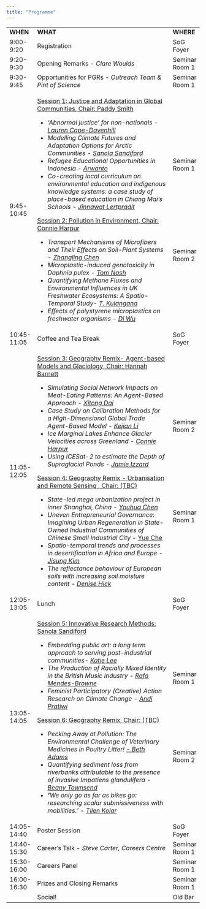 ---
title: "Programme"
---

+-------------+------------------------------------------------------------------------------------------------------------------------------------------------------------------------------------------------------------------------------------+-----------------------------+
| **WHEN**    | **WHAT**                                                                                                                                                                                                                           | **WHERE**                   |
+-------------+------------------------------------------------------------------------------------------------------------------------------------------------------------------------------------------------------------------------------------+-----------------------------+
| 9:00-9:20   | Registration                                                                                                                                                                                                                       | SoG Foyer                   |
+-------------+------------------------------------------------------------------------------------------------------------------------------------------------------------------------------------------------------------------------------------+-----------------------------+
| 9:20-9:30   | Opening Remarks - *Clare Woulds*                                                                                                                                                                                                   | Seminar Room 1              |
+-------------+------------------------------------------------------------------------------------------------------------------------------------------------------------------------------------------------------------------------------------+-----------------------------+
| 9:30-9:45   | Opportunities for PGRs - *Outreach Team & Pint of Science*                                                                                                                                                                         | Seminar Room 1              |
+-------------+------------------------------------------------------------------------------------------------------------------------------------------------------------------------------------------------------------------------------------+-----------------------------+
| 9:45-10:45  | [Session 1: Justice and Adaptation in Global Communities, Chair: Paddy Smith]{.underline}                                                                                                                                          | Seminar Room 1              |
|             |                                                                                                                                                                                                                                    |                             |
|             | -   *'Abnormal justice' for non-nationals - [Lauren Cape-Davenhill](presenters.qmd#sec-lauren-cape-davenhill-sjcc)*                                                                                                                | <br>                        |
|             | -   *Modelling Climate Futures and Adaptation Options for Arctic Communities - [Sanola Sandiford](presenters.qmd#sec-sanola-sandiford-egc)*                                                                                        |                             |
|             | -   *Refugee Educational Opportunities in Indonesia - [Arwanto](presenters.qmd#sec-arwanto-sjcc)*                                                                                                                                  | <br>                        |
|             | -   *Co-creating local curriculum on environmental education and indigenous knowledge systems: a case study of place-based education in Chiang Mai's Schools - [Jinnawat Lertpradit](presenters.qmd#sec-jinnawat-lertpradit-sjcc)* |                             |
|             |                                                                                                                                                                                                                                    | <br>                        |
|             | [Session 2: Pollution in Environment, Chair: Connie Harpur]{.underline}                                                                                                                                                            |                             |
|             |                                                                                                                                                                                                                                    | <br>                        |
|             | -   *Transport Mechanisms of Microfibers and Their Effects on Soil-Plant Systems - [Zhangling Chen](presenters.qmd#sec-zhangling-chen-rbpm)*                                                                                       |                             |
|             | -   *Microplastic-induced genotoxicity in Daphnia pulex - [Tom Nash](presenters.qmd#sec-tom-nash-rbpm)*                                                                                                                            | <br>                        |
|             | -   *Quantifying Methane Fluxes and Environmental Influences in UK Freshwater Ecosystems: A Spatio-Temporal Study- [T. Kulangana](presenters.qmd#sec-t.-kulangana-rbpm)*                                                           |                             |
|             | -   *Effects of polystyrene microplastics on freshwater organisms - [Di Wu](presenters.qmd#sec-di-wu-rbpm)*                                                                                                                        | Seminar Room 2\             |
+-------------+------------------------------------------------------------------------------------------------------------------------------------------------------------------------------------------------------------------------------------+-----------------------------+
| 10:45-11:05 | Coffee and Tea Break                                                                                                                                                                                                               | SoG Foyer                   |
+-------------+------------------------------------------------------------------------------------------------------------------------------------------------------------------------------------------------------------------------------------+-----------------------------+
| 11:05-12:05 | [Session 3: Geography Remix- Agent-based Models and Glaciology, Chair: Hannah Barnett]{.underline}                                                                                                                                 | Seminar Room 2              |
|             |                                                                                                                                                                                                                                    |                             |
|             | -   *Simulating Social Network Impacts on Meat-Eating Patterns: An Agent-Based Approach - [Xitong Dai](presenters.qmd#sec-xitong-dai-isds)*                                                                                        | <br>                        |
|             | -   *Case Study on Calibration Methods for a High-Dimensional Global Trade Agent-Based Model - [Kejian Li](presenters.qmd#sec-kejian-li-isds)*                                                                                     |                             |
|             | -   *Ice Marginal Lakes Enhance Glacier Velocities across Greenland - [Connie Harpur](presenters.qmd#sec-connie-harpur-rbpm)*                                                                                                      | <br>                        |
|             | -   *Using ICESat-2 to estimate the Depth of Supraglacial Ponds - [Jamie Izzard](presenters.qmd#sec-jamie-izzard-rbpm)*                                                                                                            |                             |
|             |                                                                                                                                                                                                                                    | <br>                        |
|             | [Session 4: Geography Remix - Urbanisation and Remote Sensing , Chair: (TBC)]{.underline}                                                                                                                                          |                             |
|             |                                                                                                                                                                                                                                    | <br>                        |
|             | -   *State-led mega urbanization project in inner Shanghai, China - [Youhua Chen](presenters.qmd#sec-youhua-chen-sjcc)*                                                                                                            |                             |
|             | -   *Uneven Entrepreneurial Governance: Imagining Urban Regeneration in State-Owned Industrial Communities of Chinese Small Industrial City* - [Yue Che](presenters.qmd#sec-yue-che-sjcc)                                          | <br>                        |
|             | -   *Spatio-temporal trends and processes in desertification in Africa and Europe - [Jisung Kim](presenters.qmd#sec-jisung-kim-egc)*                                                                                               |                             |
|             | -   *The reflectance behaviour of European soils with increasing soil moisture content - [Denise Hick](presenters.qmd#sec-denise-hick-egc)*                                                                                        | Seminar Room 1              |
+-------------+------------------------------------------------------------------------------------------------------------------------------------------------------------------------------------------------------------------------------------+-----------------------------+
| 12:05-13:05 | Lunch                                                                                                                                                                                                                              | SoG Foyer                   |
+-------------+------------------------------------------------------------------------------------------------------------------------------------------------------------------------------------------------------------------------------------+-----------------------------+
| 13:05-14:05 | [Session 5: Innovative Research Methods: Sanola Sandiford]{.underline}                                                                                                                                                             | Seminar Room 1 <br><br><br> |
|             |                                                                                                                                                                                                                                    |                             |
|             | -   *Embedding public art: a long term approach to serving post-industrial communities- [Katie Lee](presenters.qmd#sec-katie-lee-sjcc)*                                                                                            | <br>                        |
|             | -   *The Production of Racially Mixed Identity in the British Music Industry - [Rafa Mendes-Browne](presenters.qmd#sec-rafa-mendes-browne-sjcc)*                                                                                   |                             |
|             | -   *Feminist Participatory (Creative) Action Research on Climate Change - [Andi Pratiwi](presenters.qmd#sec-andi-pratiwi-sjcc)*                                                                                                   | <br>                        |
|             |                                                                                                                                                                                                                                    |                             |
|             | [Session 6: Geography Remix, Chair: (TBC)]{.underline}                                                                                                                                                                             | <br>                        |
|             |                                                                                                                                                                                                                                    |                             |
|             | -   *Pecking Away at Pollution: The Environmental Challenge of Veterinary Medicines in Poultry Litter! [- Beth Adams](presenters.qmd#sec-beth-adams-rbpm)*                                                                         | Seminar Room 2              |
|             | -   *Quantifying sediment loss from riverbanks attributable to the presence of invasive Impatiens glandulifera - [Beany Townsend](presenters.qmd#sec-beany-townsend-rbpm)*                                                         |                             |
|             | -   ***'**We only go as far as bikes go: researching scalar submissiveness with mobilities.' - [Tilen Kolar](presenters.qmd#sec-tilen-kolar-sjcc)*                                                                                 |                             |
+-------------+------------------------------------------------------------------------------------------------------------------------------------------------------------------------------------------------------------------------------------+-----------------------------+
| 14:05-14:40 | Poster Session                                                                                                                                                                                                                     | SoG Foyer                   |
+-------------+------------------------------------------------------------------------------------------------------------------------------------------------------------------------------------------------------------------------------------+-----------------------------+
| 14:40-15:30 | Career's Talk - *Steve Carter, Careers Centre*                                                                                                                                                                                     | Seminar Room 1              |
+-------------+------------------------------------------------------------------------------------------------------------------------------------------------------------------------------------------------------------------------------------+-----------------------------+
| 15:30-16:00 | Careers Panel                                                                                                                                                                                                                      | Seminar Room 1              |
+-------------+------------------------------------------------------------------------------------------------------------------------------------------------------------------------------------------------------------------------------------+-----------------------------+
| 16:00-16:30 | Prizes and Closing Remarks                                                                                                                                                                                                         | Seminar Room 1              |
+-------------+------------------------------------------------------------------------------------------------------------------------------------------------------------------------------------------------------------------------------------+-----------------------------+
|             | Social!                                                                                                                                                                                                                            | Old Bar                     |
+-------------+------------------------------------------------------------------------------------------------------------------------------------------------------------------------------------------------------------------------------------+-----------------------------+
